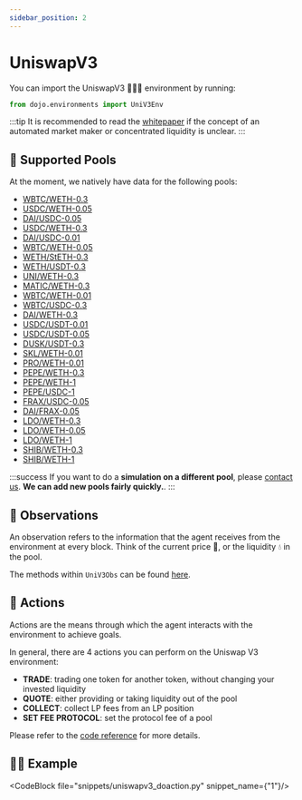 ```yaml
---
sidebar_position: 2
---
```


# UniswapV3
You can import the UniswapV3 🦄🦄🦄 environment by running:
```python
from dojo.environments import UniV3Env
```

:::tip
It is recommended to read the [whitepaper](https://uniswap.org/whitepaper-v3.pdf) if the concept of an automated market maker or concentrated liquidity is unclear.
:::

## 🌊 Supported Pools
At the moment, we natively have data for the following pools:

 - [WBTC/WETH-0.3](https://info.uniswap.org/#/pools/0xCBCdF9626bC03E24f779434178A73a0B4bad62eD)
 - [USDC/WETH-0.05](https://info.uniswap.org/#/pools/0x88e6A0c2dDD26FEEb64F039a2c41296FcB3f5640)
 - [DAI/USDC-0.05](https://info.uniswap.org/#/pools/0x6c6Bc977E13Df9b0de53b251522280BB72383700)
 - [USDC/WETH-0.3](https://info.uniswap.org/#/pools/0x8ad599c3A0ff1De082011EFDDc58f1908eb6e6D8)
 - [DAI/USDC-0.01](https://info.uniswap.org/#/pools/0x5777d92f208679DB4b9778590Fa3CAB3aC9e2168)
 - [WBTC/WETH-0.05](https://info.uniswap.org/#/pools/0x4585FE77225b41b697C938B018E2Ac67Ac5a20c0)
 - [WETH/StETH-0.3](https://info.uniswap.org/#/pools/0x7379e81228514a1D2a6Cf7559203998E20598346)
 - [WETH/USDT-0.3](https://info.uniswap.org/#/pools/0x4e68Ccd3E89f51C3074ca5072bbAC773960dFa36)
 - [UNI/WETH-0.3](https://info.uniswap.org/#/pools/0x1d42064Fc4Beb5F8aAF85F4617AE8b3b5B8Bd801)
 - [MATIC/WETH-0.3](https://info.uniswap.org/#/pools/0x290A6a7460B308ee3F19023D2D00dE604bcf5B42)
 - [WBTC/WETH-0.01](https://info.uniswap.org/#/pools/0x6Ab3bba2F41e7eAA262fa5A1A9b3932fA161526F)
 - [WBTC/USDC-0.3](https://info.uniswap.org/#/pools/0x99ac8cA7087fA4A2A1FB6357269965A2014ABc35)
 - [DAI/WETH-0.3](https://info.uniswap.org/#/pools/0xC2e9F25Be6257c210d7Adf0D4Cd6E3E881ba25f8)
 - [USDC/USDT-0.01](https://info.uniswap.org/#/pools/0x3416cF6C708Da44DB2624D63ea0AAef7113527C6)
 - [USDC/USDT-0.05](https://info.uniswap.org/#/pools/0x7858E59e0C01EA06Df3aF3D20aC7B0003275D4Bf)
 - [DUSK/USDT-0.3](https://info.uniswap.org/#/pools/0xFf29D3E552155180809ea3A877408A4620058086)
 - [SKL/WETH-0.01](https://info.uniswap.org/#/pools/0x12CC685eEb95D3fCDfAe0a996e214e51FA6f7548)
 - [PRO/WETH-0.01](https://info.uniswap.org/#/pools/0xC7Cf089FB4BC91F1981dF2285ca019Ab09A5dd3B)
 - [PEPE/WETH-0.3](https://info.uniswap.org/#/pools/0x11950d141EcB863F01007AdD7D1A342041227b58)
 - [PEPE/WETH-1](https://info.uniswap.org/#/pools/0xF239009A101B6B930A527DEaaB6961b6E7deC8a6)
 - [PEPE/USDC-1](https://info.uniswap.org/#/pools/0xcEE31C846CbF003F4cEB5Bbd234cBA03C6e940C7)
 - [FRAX/USDC-0.05](https://info.uniswap.org/#/pools/0xc63B0708E2F7e69CB8A1df0e1389A98C35A76D52)
 - [DAI/FRAX-0.05](https://info.uniswap.org/#/pools/0x97e7d56A0408570bA1a7852De36350f7713906ec)
 - [LDO/WETH-0.3](https://info.uniswap.org/#/pools/0xa3f558aebAecAf0e11cA4b2199cC5Ed341edfd74)
 - [LDO/WETH-0.05](https://info.uniswap.org/#/pools/0xcFeCC1C9F3cB6190CB1Ff7F65a130BFbE5107D38)
 - [LDO/WETH-1](https://info.uniswap.org/#/pools/0xf4aD61dB72f114Be877E87d62DC5e7bd52DF4d9B)
 - [SHIB/WETH-0.3](https://info.uniswap.org/#/pools/0x2F62f2B4c5fcd7570a709DeC05D68EA19c82A9ec)
 - [SHIB/WETH-1](https://info.uniswap.org/#/pools/0x5764a6F2212D502bC5970f9f129fFcd61e5D7563)



:::success
If you want to do a **simulation on a different pool**, please [contact us](mailto:elisabeth@compasslabs.ai). **We can add new pools fairly quickly.**.
:::


## 🔎 Observations

An observation refers to the information that the agent receives from the environment at every block.
Think of the current price 💸, or the liquidity 💧 in the pool.

The methods within `UniV3Obs` can be found [here](https://readthedocs.compasslabs.ai/dojo.observations.html#dojo.observations.UniV3Obs).


## 🕺 Actions

Actions are the means through which the agent interacts with the environment to achieve goals.  

In general, there are 4 actions you can perform on the Uniswap V3 environment:

- **TRADE**: trading one token for another token, without changing your invested liquidity
- **QUOTE**: either providing or taking liquidity out of the pool
- **COLLECT**: collect LP fees from an LP position
- **SET FEE PROTOCOL**: set the protocol fee of a pool

Please refer to the [code reference](https://readthedocs.compasslabs.ai/dojo.actions.html#dojo.actions.uniswapV3.UniV3Collect) for more details.


## 🧑‍💻 Example

<CodeBlock file="snippets/uniswapv3_doaction.py" snippet_name={"1"}/>